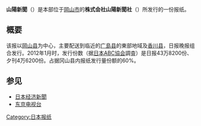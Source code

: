 {{Infobox Newspaper
| name                = 山陽新聞
| caption             = 
| type                = [[日報|日報]]
| format              = [[大报|大报]]
| owners              = 山陽新聞社
| publisher           = 山陽新聞社
| editor              = 
| chiefeditor         = 
| assoceditor         = 
| staff               = 
| foundation          = 1879年
| language            = [[日文|日文]]
| price               = （日报）130[[日圓|日圓]]、（晚报）50[[日圓|日圓]]
| headquarters        = {{JPN}}[[岡山县|岡山县]][[岡山市|岡山市]]
| circulation         = 
| ISSN                = 
| website             = http://www.sanyo.oni.co.jp/
}}
'''山陽新聞'''（{{lang-ja|さんようしんぶん}}）是本部位于[[岡山市|岡山市]]的'''株式会社山陽新聞社'''（{{lang-ja|さんようしんぶんしゃ}}）所发行的一份报纸。

== 概要 ==
该报以[[岡山县|岡山县]]为中心，主要配送到临近的[[广島县|广島县]]的東部地域及[[香川县|香川县]]，日报晚报组合发行。2012年1月时，发行份数（据[[日本ABC協会|日本ABC協会]]調査）是日报43万8200份、夕刊4万6200份。占据冈山县内报纸发行量份额的60%。

== 参见 ==
*[[日本经济新聞|日本经济新聞]] 
*[[东京电视台|东京电视台]]

{{日本各大報紙}}
[[Category:日本报纸|Category:日本报纸]]